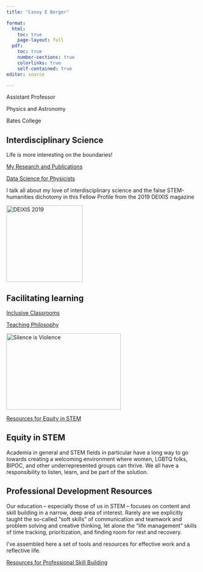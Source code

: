 ```yaml
---
title: "Casey E Berger"

format: 
  html:
    toc: true
    page-layout: full
  pdf:
    toc: true
    number-sections: true
    colorlinks: true
    self-contained: true
editor: source

---
```


Assistant Professor

Physics and Astronomy

Bates College

## Interdisciplinary Science

Life is more interesting on the boundaries!

<a target="_blank" class="btn-gray" href=cv_and_pubs.qmd>My Research and Publications</a>

<a target="_blank" class="btn-gray" href=python-data-science.qmd>Data Science for Physicists</a>


::: {.grid}

::: {.g-col-6}
I talk all about my love of interdisciplinary science and the false STEM-humanities dichotomy in this Fellow Profile from the 2019 DEIXIS magazine
:::

::: {.g-col-6}
<a target="_blank" href="https://www.krellinst.org/doecsgf/docs/deixis/deixis2019.pdf"><img src="images/deixis2019.jpeg" alt="DEIXIS 2019" style="width:200px;height:200px;"></a>
:::

:::

::: {.section-gray}


## Facilitating learning

::: {.center}

<a target="_blank" class="btn-garnet" href=inclusive_classroom.qmd>Inclusive Classrooms</a>

<a target="_blank" class="btn-garnet" href=teaching_philosophy.qmd>Teaching Philosophy</a>

:::

:::


::: {.grid}

::: {.g-col-6}
<a target="_blank" href=social_justice.qmd><img src="images/SilenceIsViolence.jpg" alt="Silence is Violence" style="width:300px;height:200px;"></a>

<a target="_blank" class="btn-gray" href=social_justice.qmd>Resources for Equity in STEM</a>

:::

::: {.g-col-6}

## Equity in STEM 

Academia in general and STEM fields in particular have a long way to go towards creating a welcoming environment where women, LGBTQ folks, BIPOC, and other underrepresented groups can thrive. We all have a responsibility to listen, learn, and be part of the solution.


:::

:::

::: {.section-gray}

## Professional Development Resources

Our education -- especially those of us in STEM -- focuses on content and skill building in a narrow, deep area of interest. Rarely are we explicitly taught the so-called "soft skills" of communication and teamwork and problem solving and creative thinking, let alone the "life management" skills of time tracking, prioritization, and finding room for rest and recovery.

I've assembled here a set of tools and resources for effective work and a reflective life.

<a target="_blank" class="btn-garnet" href=professional_skills.qmd>Resources for Professional Skill Building</a>


:::

## 
